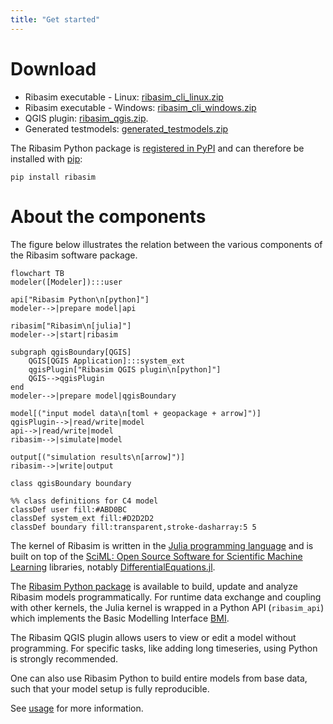 ```yaml
---
title: "Get started"
---
```


# Download {#sec-download}

- Ribasim executable - Linux: [ribasim_cli_linux.zip](https://github.com/Deltares/Ribasim/releases/latest/download/ribasim_cli_linux.zip)
- Ribasim executable - Windows: [ribasim_cli_windows.zip](https://github.com/Deltares/Ribasim/releases/latest/download/ribasim_cli_windows.zip)
- QGIS plugin: [ribasim_qgis.zip](https://github.com/Deltares/Ribasim/releases/latest/download/ribasim_qgis.zip).
- Generated testmodels: [generated_testmodels.zip](https://github.com/Deltares/Ribasim/releases/latest/download/generated_testmodels.zip)

The Ribasim Python package is [registered in PyPI](https://pypi.org/project/ribasim/) and can therefore be installed with [pip](https://docs.python.org/3/installing/index.html):
```
pip install ribasim
```


# About the components {#sec-components}
The figure below illustrates the relation between the various components of the Ribasim software package.

```mermaid
flowchart TB
modeler([Modeler]):::user

api["Ribasim Python\n[python]"]
modeler-->|prepare model|api

ribasim["Ribasim\n[julia]"]
modeler-->|start|ribasim

subgraph qgisBoundary[QGIS]
    QGIS[QGIS Application]:::system_ext
    qgisPlugin["Ribasim QGIS plugin\n[python]"]
    QGIS-->qgisPlugin
end
modeler-->|prepare model|qgisBoundary

model[("input model data\n[toml + geopackage + arrow]")]
qgisPlugin-->|read/write|model
api-->|read/write|model
ribasim-->|simulate|model

output[("simulation results\n[arrow]")]
ribasim-->|write|output

class qgisBoundary boundary

%% class definitions for C4 model
classDef user fill:#ABD0BC
classDef system_ext fill:#D2D2D2
classDef boundary fill:transparent,stroke-dasharray:5 5
```

The kernel of Ribasim is written in the [Julia programming language](https://julialang.org/) and is built on top of the [SciML: Open Source Software for Scientific Machine Learning](https://sciml.ai/) libraries, notably [DifferentialEquations.jl](https://docs.sciml.ai/DiffEqDocs/stable/).

The [Ribasim Python package](../guide/python.qmd) is available to build, update and analyze Ribasim models programmatically.
For runtime data exchange and coupling with other kernels, the Julia kernel is wrapped in a Python API (`ribasim_api`) which implements the Basic Modelling Interface [BMI](https://bmi-spec.readthedocs.io/en/latest/).

The Ribasim QGIS plugin allows users to view or edit a model without programming.
For specific tasks, like adding long timeseries, using Python is strongly recommended.

One can also use Ribasim Python to build entire models from base data, such that your model setup is fully reproducible.

See [usage](../reference/usage.qmd) for more information.

